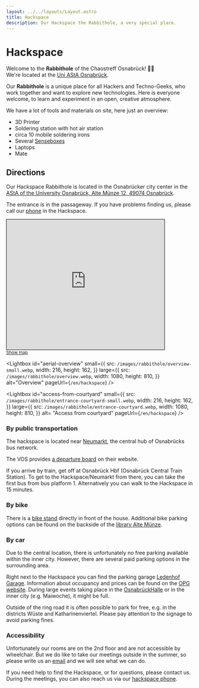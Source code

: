 ```yaml
---
layout: ../../layouts/Layout.astro
title: Hackspace
description: Our Hackspace the Rabbithole, a very special place.
---
```



# Hackspace

Welcome to the **Rabbithole** of the Chaostreff Osnabrück! 🐇✨<br/>
We're located at the [Uni AStA Osnabrück](/en/hackspace#directions).

Our **Rabbithole** is a unique place for all Hackers and Techno-Geeks, who work together and want to explore new technologies. Here is everyone welcome, to learn and experiment in an open, creative atmosphere.

We have a lot of tools and materials on site, here just an overview:

- 3D Printer
- Soldering station with hot air station
- circa 10 mobile soldering irons
- Several [Senseboxes](https://sensebox.de/)
- Laptops
- Mate

## Directions

Our Hackspace Rabbithole is located in the Osnabrücker city center in the [AStA of the University Osnabrück, Alte Münze 12, 49074 Osnabrück](https://www.openstreetmap.org/way/696172783).

The entrance is in the passageway. If you have problems finding us, please call our [phone](/en/contact) in the Hackspace.

<iframe
  width="425"
  height="350"
  src="https://www.openstreetmap.org/export/embed.html?bbox=8.043885827064516%2C52.27170106338023%2C8.047828674316408%2C52.273778889502324&amp;layer=mapnik&amp;marker=52.27273998861608%2C8.04585725069046"
  style="border: 1px solid black"
></iframe>
<br />
<small>
  <a
    rel="noreferrer"
    target="_blank"
    href="https://www.openstreetmap.org/?mlat=52.272740&amp;mlon=8.045857#map=19/52.272740/8.045857"
  >
    Show map
  </a>
</small>

<div className="flex gap-3">
<Lightbox
  id="access-from-ledenhof"
  small={{
    src: `/images/rabbithole/entrance-ledenhof-small.webp`,
   width: 216,
    height: 162,
  }}
  large={{
    src: `/images/rabbithole/entrance-ledenhof.webp`,
    width: 1080,
    height: 810,
  }}
  alt="Access from Ledenhof"
  pageUrl={`/en/hackspace`}
/>

<Lightbox
  id="aerial-overview"
  small={{
    src: `/images/rabbithole/overview-small.webp`,
    width: 216,
    height: 162,
  }}
  large={{
    src: `/images/rabbithole/overview.webp`,
    width: 1080,
    height: 810,
  }}
  alt="Overview"
  pageUrl={`/en/hackspace`}
/>

<Lightbox
  id="access-from-courtyard"
  small={{
    src: `/images/rabbithole/entrance-courtyard-small.webp`,
    width: 216,
    height: 162,
  }}
  large={{
    src: `/images/rabbithole/entrance-courtyard.webp`,
    width: 1080,
    height: 810,
  }}
  alt= "Access from courtyard"
  pageUrl={`/en/hackspace`}
/>
</div>

### By public transportation

The hackspace is located near [Neumarkt](https://www.openstreetmap.org/node/1747348346), the central hub of Osnabrücks bus network.

The VOS provides [a departure board](https://www.vos.info/fahrplaner/#depart!Z%7COsnabr%C3%BCck%20Neumarkt) on their website.

If you arrive by train, get off at Osnabrück Hbf (Osnabrück Central Train Station). To get to the Hackspace/Neumarkt from there, you can take the first bus from bus platform 1. Alternatively you can walk to the Hackspace in 15 minutes.

### By bike

There is a [bike stand](https://www.openstreetmap.org/node/473015925) directly in front of the house. Additional bike parking options can be found on the backside of the [library Alte Münze](https://www.openstreetmap.org/node/1747348346).

### By car

Due to the central location, there is unfortunately no free parking available within the inner city. However, there are several paid parking options in the surrounding area.

Right next to the Hackspace you can find the parking garage [Ledenhof Garage](https://www.parken-osnabrueck.de/parken/parkplatzsuche/detail/parkhaus-ledenhof-garage.html). Information about occupancy and prices can be found on the [OPG website](https://www.parken-osnabrueck.de/parken/parkplatzsuche/detail/parkhaus-ledenhof-garage.html). During large events taking place in the [OsnabrückHalle](https://www.osnabrueckhalle.de/besuchen/programm/) or in the inner city (e.g. Maiwoche), it might be full.

Outside of the ring road it is often possible to park for free, e.g. in the districts Wüste and Katharinenviertel. Please pay attention to the signage to avoid parking fines.

### Accessibility

Unfortunately our rooms are on the 2nd floor and are not accessible by wheelchair. But we do like to take our meetings outside in the summer, so please write us an [email](/en/contact) and we will see what we can do.

If you need help to find the Hackspace, or for questions, please contact us. During the meetings, you can also reach us via our [hackspace phone](/en/contact).
